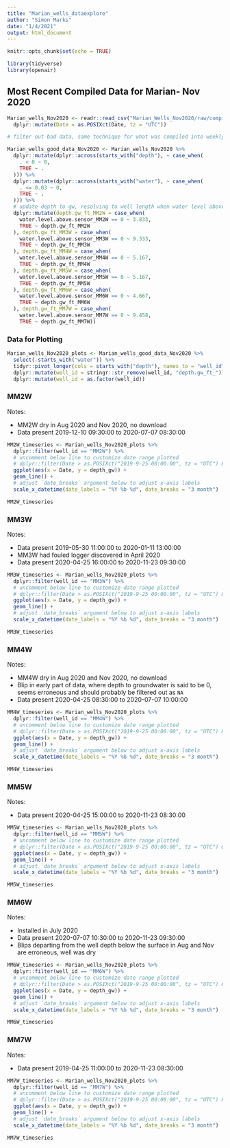 ```yaml
---
title: "Marian_wells_dataexplore"
author: "Simon Marks"
date: "1/4/2021"
output: html_document
---
```


```r
knitr::opts_chunk$set(echo = TRUE)
```

```r
library(tidyverse)
library(openair)
```

## Most Recent Compiled Data for Marian- Nov 2020

```r

Marian_wells_Nov2020 <- readr::read_csv("Marian_Wells_Nov2020/raw/compiledwells_Marian_Nov2020.csv", col_types = cols(Date = col_character(), .default = col_double())) %>% 
  dplyr::mutate(Date = as.POSIXct(Date, tz = "UTC"))

# filter out bad data, same technique for what was compiled into weekly averages

Marian_wells_good_data_Nov2020 <- Marian_wells_Nov2020 %>%
  dplyr::mutate(dplyr::across(starts_with("depth"), ~ case_when(
    . < 0 ~ 0,
    TRUE ~ .
  ))) %>% 
  dplyr::mutate(dplyr::across(starts_with("water"), ~ case_when(
    . <= 0.03 ~ 0,
    TRUE ~ .
  ))) %>% 
  # update depth to gw, resolving to well length when water level above sensor is 0
  dplyr::mutate(depth.gw_ft_MM2W = case_when(
    water.level.above.sensor_MM2W == 0 ~ 3.833,
    TRUE ~ depth.gw_ft_MM2W
  ), depth.gw_ft_MM3W = case_when(
    water.level.above.sensor_MM3W == 0 ~ 9.333,
    TRUE ~ depth.gw_ft_MM3W
  ), depth.gw_ft_MM4W = case_when(
    water.level.above.sensor_MM4W == 0 ~ 5.167,
    TRUE ~ depth.gw_ft_MM4W
  ), depth.gw_ft_MM5W = case_when(
    water.level.above.sensor_MM5W == 0 ~ 5.167,
    TRUE ~ depth.gw_ft_MM5W
  ), depth.gw_ft_MM6W = case_when(
    water.level.above.sensor_MM6W == 0 ~ 4.667,
    TRUE ~ depth.gw_ft_MM6W
  ), depth.gw_ft_MM7W = case_when(
    water.level.above.sensor_MM7W == 0 ~ 9.458,
    TRUE ~ depth.gw_ft_MM7W))

```

### Data for Plotting

```r

Marian_wells_Nov2020_plots <- Marian_wells_good_data_Nov2020 %>% 
  select(-starts_with("water")) %>% 
  tidyr::pivot_longer(cols = starts_with("depth"), names_to = "well_id", values_to = "depth_gw") %>% 
  dplyr::mutate(well_id = stringr::str_remove(well_id, "depth.gw_ft_")) %>% 
  dplyr::mutate(well_id = as.factor(well_id))

```

### MM2W

Notes:

* MM2W dry in Aug 2020 and Nov 2020, no download
* Data present 2019-12-10 09:30:00 to 2020-07-07 08:30:00

```r

MM2W_timeseries <- Marian_wells_Nov2020_plots %>% 
  dplyr::filter(well_id == "MM2W") %>%
  # uncomment below line to customize date range plotted
  # dplyr::filter(Date > as.POSIXct("2019-9-25 00:00:00", tz = "UTC") & Date < as.POSIXct("2019-9-30 00:00:00", tz = "UTC")) %>% 
  ggplot(aes(x = Date, y = depth_gw)) +
  geom_line() +
  # adjust `date_breaks` argument below to adjust x-axis labels
  scale_x_datetime(date_labels = "%Y %b %d", date_breaks = "3 month")

MM2W_timeseries

```

### MM3W

Notes:

* Data present 2019-05-30 11:00:00 to 2020-01-11 13:00:00
* MM3W had fouled logger discovered in April 2020
* Data present 2020-04-25 16:00:00 to 2020-11-23 09:30:00


```r

MM3W_timeseries <- Marian_wells_Nov2020_plots %>% 
  dplyr::filter(well_id == "MM3W") %>%
  # uncomment below line to customize date range plotted
  # dplyr::filter(Date > as.POSIXct("2019-9-25 00:00:00", tz = "UTC") & Date < as.POSIXct("2019-9-30 00:00:00", tz = "UTC")) %>% 
  ggplot(aes(x = Date, y = depth_gw)) +
  geom_line() +
  # adjust `date_breaks` argument below to adjust x-axis labels
  scale_x_datetime(date_labels = "%Y %b %d", date_breaks = "3 month")

MM3W_timeseries

```

### MM4W

Notes:

* MM4W dry in Aug 2020 and Nov 2020, no download
* Blip in early part of data, where depth to groundwater is said to be 0, seems erroneous and should probably be filtered out as `NA`
* Data present 2020-04-25 08:30:00 to 2020-07-07 10:00:00


```r

MM4W_timeseries <- Marian_wells_Nov2020_plots %>% 
  dplyr::filter(well_id == "MM4W") %>%
  # uncomment below line to customize date range plotted
  # dplyr::filter(Date > as.POSIXct("2019-9-25 00:00:00", tz = "UTC") & Date < as.POSIXct("2019-9-30 00:00:00", tz = "UTC")) %>% 
  ggplot(aes(x = Date, y = depth_gw)) +
  geom_line() +
  # adjust `date_breaks` argument below to adjust x-axis labels
  scale_x_datetime(date_labels = "%Y %b %d", date_breaks = "3 month")

MM4W_timeseries

```

### MM5W

Notes:

* Data present 2020-04-25 15:00:00 to 2020-11-23 08:30:00


```r

MM5W_timeseries <- Marian_wells_Nov2020_plots %>% 
  dplyr::filter(well_id == "MM5W") %>%
  # uncomment below line to customize date range plotted
  # dplyr::filter(Date > as.POSIXct("2019-9-25 00:00:00", tz = "UTC") & Date < as.POSIXct("2019-9-30 00:00:00", tz = "UTC")) %>% 
  ggplot(aes(x = Date, y = depth_gw)) +
  geom_line() +
  # adjust `date_breaks` argument below to adjust x-axis labels
  scale_x_datetime(date_labels = "%Y %b %d", date_breaks = "3 month")

MM5W_timeseries

```

### MM6W

Notes:

* Installed in July 2020
* Data present 2020-07-07 10:30:00 to 2020-11-23 09:30:00
* Blips departing from the well depth below the surface in Aug and Nov are erroneous, well was dry


```r

MM6W_timeseries <- Marian_wells_Nov2020_plots %>% 
  dplyr::filter(well_id == "MM6W") %>%
  # uncomment below line to customize date range plotted
  # dplyr::filter(Date > as.POSIXct("2019-9-25 00:00:00", tz = "UTC") & Date < as.POSIXct("2019-9-30 00:00:00", tz = "UTC")) %>% 
  ggplot(aes(x = Date, y = depth_gw)) +
  geom_line() +
  # adjust `date_breaks` argument below to adjust x-axis labels
  scale_x_datetime(date_labels = "%Y %b %d", date_breaks = "3 month")

MM6W_timeseries

```

### MM7W

Notes:

* Data present 2019-04-25 11:00:00 to 2020-11-23 08:30:00


```r

MM7W_timeseries <- Marian_wells_Nov2020_plots %>% 
  dplyr::filter(well_id == "MM7W") %>%
  # uncomment below line to customize date range plotted
  # dplyr::filter(Date > as.POSIXct("2019-9-25 00:00:00", tz = "UTC") & Date < as.POSIXct("2019-9-30 00:00:00", tz = "UTC")) %>% 
  ggplot(aes(x = Date, y = depth_gw)) +
  geom_line() +
  # adjust `date_breaks` argument below to adjust x-axis labels
  scale_x_datetime(date_labels = "%Y %b %d", date_breaks = "3 month")

MM7W_timeseries

```